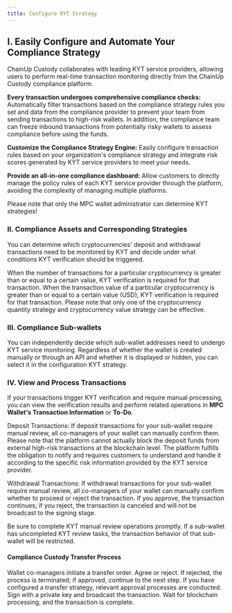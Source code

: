 ```yaml
---
title: Configure KYT Strategy
---
```


## I. Easily Configure and Automate Your Compliance Strategy

ChainUp Custody collaborates with leading KYT service providers, allowing users to perform real-time transaction monitoring directly from the ChainUp Custody compliance platform.

**Every transaction undergoes comprehensive compliance checks:** Automatically filter transactions based on the compliance strategy rules you set and data from the compliance provider to prevent your team from sending transactions to high-risk wallets. In addition, the compliance team can freeze inbound transactions from potentially risky wallets to assess compliance before using the funds.

**Customize the Compliance Strategy Engine:** Easily configure transaction rules based on your organization's compliance strategy and integrate risk scores generated by KYT service providers to meet your needs.

**Provide an all-in-one compliance dashboard:** Allow customers to directly manage the policy rules of each KYT service provider through the platform, avoiding the complexity of managing multiple platforms.

<Warning>
Please note that only the MPC wallet administrator can determine KYT strategies!
</Warning>


### II. Compliance Assets and Corresponding Strategies
You can determine which cryptocurrencies' deposit and withdrawal transactions need to be monitored by KYT and decide under what conditions KYT verification should be triggered.

<Accordion title="1. Cryptocurrency Quantity Strategy">
When the number of transactions for a particular cryptocurrency is greater than or equal to a certain value, KYT verification is required for that transaction.
</Accordion>
<Accordion title="2. Cryptocurrency Value Strategy">
When the transaction value of a particular cryptocurrency is greater than or equal to a certain value (USD), KYT verification is required for that transaction.
</Accordion>

<Warning>
Please note that only one of the cryptocurrency quantity strategy and cryptocurrency value strategy can be effective.
</Warning>



### III. Compliance Sub-wallets
You can independently decide which sub-wallet addresses need to undergo KYT service monitoring. Regardless of whether the wallet is created manually or through an API and whether it is displayed or hidden, you can select it in the configuration KYT strategy.

### IV. View and Process Transactions

If your transactions trigger KYT verification and require manual processing, you can view the verification results and perform related operations in **MPC Wallet's Transaction Information** or **To-Do**.

Deposit Transactions: If deposit transactions for your sub-wallet require manual review, all co-managers of your wallet can manually confirm them.
<Warning>
Please note that the platform cannot actually block the deposit funds from external high-risk transactions at the blockchain level. The platform fulfills the obligation to notify and requires customers to understand and handle it according to the specific risk information provided by the KYT service provider.
</Warning>

Withdrawal Transactions: If withdrawal transactions for your sub-wallet require manual review, all co-managers of your wallet can manually confirm whether to proceed or reject the transaction. If you approve, the transaction continues; if you reject, the transaction is canceled and will not be broadcast to the signing stage.

<Tip> 
Be sure to complete KYT manual review operations promptly. If a sub-wallet has uncompleted KYT review tasks, the transaction behavior of that sub-wallet will be restricted.
</Tip>

#### Compliance Custody Transfer Process
<Steps>
<Step title="Initiate Transfer">
    Wallet co-managers initiate a transfer order.
</Step>
<Step title="KYT Verification">
    Agree or reject. If rejected, the process is terminated; if approved, continue to the next step.
</Step>
<Step title="Transaction Review">
    If you have configured a transfer strategy, relevant approval processes are conducted.
</Step>
<Step title="Transaction Signing">
    Sign with a private key and broadcast the transaction.
</Step>
<Step title="Transaction Completion">
    Wait for blockchain processing, and the transaction is complete.
</Step>
</Steps>